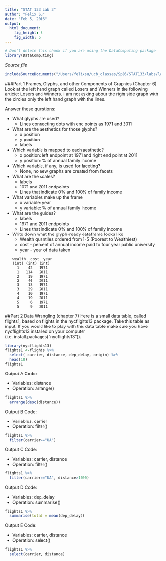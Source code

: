 ```yaml
---
title: "STAT 133 Lab 3"
author: "Felix Su"
date: "Feb 5, 2016"
output: 
  html_document:
    fig_height: 3
    fig_width: 5
---
```

<!-- Don't edit in between this line and the one below -->
```r
# Don't delete this chunk if you are using the DataComputing package
library(DataComputing)
```
*Source file* 
```r
includeSourceDocuments("/Users/felixsu/ucb_classes/Sp16/STAT133/labs/lab3/Lab-Three-Su.Rmd")
```
<!-- Don't edit the material above this line -->


###Part 1 Frames, Glyphs, and other Components of Graphics (Chapter 6)
Look at the left hand graph called Losers and Winners in the following article: Losers and Winners. I am not asking about the right side graph with the circles only the left hand graph with the lines.

Answer these questions:

  * What glyphs are used?
      + Lines connecting dots with end points as 1971 and 2011
  * What are the aesthetics for those glyphs?
      + x position
      + y position
      + labels
  * Which variable is mapped to each aesthetic?
      + x position: left endpoint at 1971 and right end point at 2011
      + y position: % of annual family income
  * Which variable, if any, is used for faceting?
      + None, no new graphs are created from facets
  * What are the scales?
      + labels
      + 1971 and 2011 endpoints
      + Lines that indicate 0% and 100% of family income
  * What variables make up the frame:
      + x variable: year
      + y variable: % of annual family income
  * What are the guides?
      + labels
      + 1971 and 2011 endpoints
      + Lines that indicate 0% and 100% of family income
  * Write down what the glyph-ready dataframe looks like
      + Wealth quantiles ordered from 1-5 (Poorest to Wealthiest)
      + cost - percent of annual income paid to four year public university
      + year - year of data taken
```
wealth  cost  year
(int) (int) (int)
      1    42   1971
      1   114   2011
      2    19   1971
      2    46   2011
      3    13   1971
      3    29   2011
      4    10   1971
      4    19   2011
      5     6   1971
      5     9   2011
```
    
##Part 2 Data Wrangling (chapter 7)
Here is a small data table, called flights1, based on flights in the nycflights13 package. Take this table as input. If you would like to play with this data table make sure you have nycflights13 installed on your computer (i.e. install.packages("nycflights13")).
```r
library(nycflights13)
flights1 <-flights %>%
  select( carrier, distance, dep_delay, origin) %>%
  head(10)
flights1
```

Output A Code:

* Variables: distance
* Operation: arrange()
```r
flights1 %>%
  arrange(desc(distance))
```

Output B Code:

* Variables: carrier
* Operation: filter()
```r
flights1 %>%
  filter(carrier=="UA")
```

Output C Code:

* Variables: carrier, distance
* Operation: filter()
```r
flights1 %>%
  filter(carrier=="UA", distance>1000)
```

Output D Code:

* Variables: dep_delay
* Operation: summarise()
```r
flights1 %>%
  summarise(total = mean(dep_delay))
```

Output E Code:

* Variables: carrier, distance
* Operation: select()
```r
flights1 %>%
  select(carrier, distance)
```
